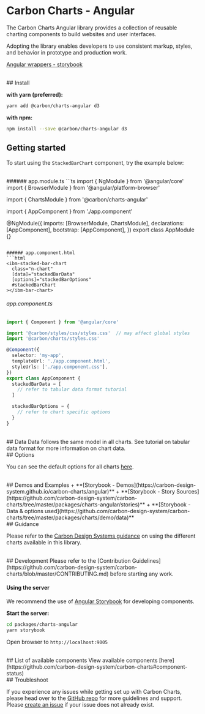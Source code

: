 
<Meta title="Docs/Getting Started/Angular" />

# Carbon Charts - Angular

The Carbon Charts Angular library provides a collection of reusable charting components to build websites
and user interfaces.

Adopting the library enables developers to use consistent markup, styles, and behavior
in prototype and production work.

[Angular wrappers - storybook](https://carbon-design-system.github.io/carbon-charts/angular)

<br/>
## Install

**with yarn (preferred):**
```bash
yarn add @carbon/charts-angular d3
```

**with npm:**
```bash
npm install --save @carbon/charts-angular d3
```

## Getting started

To start using the `StackedBarChart` component, try the example below:


<br/>
###### app.module.ts
```ts
import { NgModule } from '@angular/core'
import { BrowserModule } from '@angular/platform-browser'

import { ChartsModule } from '@carbon/charts-angular'

import { AppComponent } from './app.component'

@NgModule({
  imports: [BrowserModule, ChartsModule],
  declarations: [AppComponent],
  bootstrap: [AppComponent],
})
export class AppModule {}
```

###### app.component.html
```html
<ibm-stacked-bar-chart
  class="n-chart"
  [data]="stackedBarData"
  [options]="stackedBarOptions"
  #stackedBarChart
></ibm-bar-chart>
```

###### app.component.ts
```ts
import { Component } from '@angular/core'

import '@carbon/styles/css/styles.css'  // may affect global styles
import '@carbon/charts/styles.css'

@Component({
  selector: 'my-app',
  templateUrl: './app.component.html',
  styleUrls: ['./app.component.css'],
})
export class AppComponent {
  stackedBarData = [
	// refer to tabular data format tutorial
  ]

  stackedBarOptions = {
	// refer to chart specific options
  }
}
```

<br/>
## Data
Data follows the same model in all charts.
See tutorial on tabular data format for more information on chart data.

<br/>
## Options

You can see the default options for all charts
[here](https://github.com/carbon-design-system/carbon-charts/tree/master/packages/charts/src/configuration.ts).

<br/>
## Demos and Examples
+ **[Storybook - Demos](https://carbon-design-system.github.io/carbon-charts/angular)**
+ **[Storybook - Story Sources](https://github.com/carbon-design-system/carbon-charts/tree/master/packages/charts-angular/stories)**
+ **[Storybook - Data & options used](https://github.com/carbon-design-system/carbon-charts/tree/master/packages/charts/demo/data)**

<br/>
## Guidance

Please refer to the
[Carbon Design Systems guidance](https://www.carbondesignsystem.com/data-visualization/chart-types)
on using the different charts available in this library.

<br/>
## Development
Please refer to the
[Contribution Guidelines](https://github.com/carbon-design-system/carbon-charts/blob/master/CONTRIBUTING.md)
before starting any work.

#### Using the server
We recommend the use of [Angular Storybook](https://github.com/storybookjs/storybook/tree/next/app/angular)
for developing components.

**Start the server:**
```bash
cd packages/charts-angular
yarn storybook
```

Open browser to `http://localhost:9005`

<br/>
## List of available components
View available components [here](https://github.com/carbon-design-system/carbon-charts#component-status)

<br/>
## Troubleshoot

If you experience any issues while getting set up with Carbon Charts, please head over to the
[GitHub repo](https://github.com/carbon-design-system/carbon-charts) for more guidelines and support.
Please [create an issue](https://github.com/carbon-design-system/carbon-charts/issues) if your issue
does not already exist.